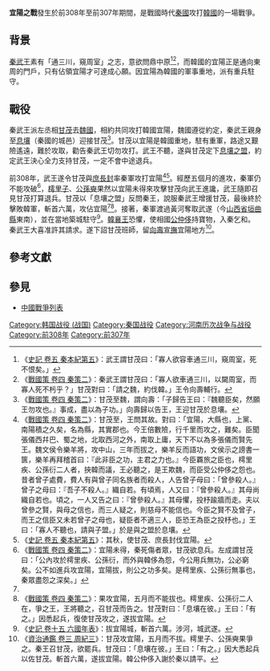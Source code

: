 {{about|战国时期秦國與韓國的战役|东汉攻打赤眉军的战役|宜阳之战 (27年)|南北朝时期北齐与北周的战役|宜阳、汾北之战}}
{{Infobox Military Conflict
|conflict=宜陽之戰
|partof=
|date=前308年至前307年
|place=[[宜陽|宜陽]]
|result=秦軍攻克宜陽。韓王使相國[[公仲侈|公仲侈]]持寶器入秦乞和。
|combatant1=[[秦國|秦國]]<br>[[魏國_(戰國)|魏國]]
|combatant2=[[韓國_(戰國)|韓國]]
|commander1=[[甘茂|甘茂]]
|commander2=不詳
|strength1=不詳
|strength2=二十萬<ref>《[[s:戰國策/卷01|戰國策 卷一 東周策]]》：秦攻宜陽，周君謂趙累曰：『子以為何如？』對曰：『宜陽必拔也。』君曰：『宜陽城方八里，材士十萬……</ref>
|casualties1=不詳，死傷者眾<ref>《[[s:戰國策/卷04|戰國策 卷四 秦策二]]》： 宜陽未得，秦死傷者眾，</ref>
|casualties2=斬首六萬<ref name="#1">《[[s:史記/卷15|史記 卷十五 六國年表]]》：秦拔我宜陽，斬首六萬。</ref>
}}

'''宜陽之戰'''發生於前308年至前307年期間，是戰國時代[[秦國|秦國]]攻打[[韓國_(戰國)|韓國]]的一場戰爭。

==背景==
[[秦武王|秦武王]]素有「通三川，窺周室」之志，意欲問鼎中原<ref>《[[s:史記/卷005|史記 卷五 秦本紀第五]]》：武王謂甘茂曰：「寡人欲容車通三川，窺周室，死不恨矣。」</ref><ref>《[[s:戰國策/卷04|戰國策 卷四 秦策二]]》：秦武王謂甘茂曰：「寡人欲車通三川，以闚周室，而寡人死不杇乎？」甘茂對曰：「請之魏，約伐韓。」王令向壽輔行。</ref>，而韓國的宜陽正是通向東周的門戶，只有佔領宜陽才可達成心願。因宜陽為韓國的軍事重地，派有重兵駐守。

==戰役==
秦武王派左丞相[[甘茂|甘茂]]去[[魏國_(戰國)|魏國]]，相約共同攻打韓國宜陽，魏國遵從約定，秦武王親身至[[息壤|息壤]]（秦國的城邑）迎接甘茂<ref>《[[s:戰國策/卷04|戰國策 卷四 秦策二]]》：甘茂至魏，謂向壽：「子歸告王曰：『魏聽臣矣，然願王勿攻也。』事成，盡以為子功。」向壽歸以告王，王迎甘茂於息壤。</ref>。甘茂以宜陽是韓國重地，駐有重軍，路途又艱險遙遠，難於攻取，勸告秦武王切勿攻打。武王不聽，遂與甘茂定下[[甘茂|息壤之盟]]，約定武王決心全力支持甘茂，一定不會中途退兵。

前308年，武王遂令甘茂與[[庶長封|庶長封]]率秦軍攻打宜陽<ref>《[[s:戰國策/卷04|戰國策 卷四 秦策二]]》：甘茂至，王問其故。對曰：「宜陽，大縣也，上黨、南陽積之久矣，名為縣，其實郡也。今王倍數險，行千里而攻之，難矣。臣聞張儀西幷巴、蜀之地，北取西河之外，南取上庸，天下不以為多張儀而賢先王。魏文侯令樂羊將，攻中山，三年而拔之，樂羊反而語功，文侯示之謗書一篋，樂羊再拜稽首曰：『此非臣之功，主君之力也。』今臣覉旅之臣也，樗里疾、公孫衍二人者，挾韓而議，王必聽之，是王欺魏，而臣受公仲侈之怨也。昔者曾子處費，費人有與曾子同名族者而殺人，人告曾子母曰：「曾參殺人。』曾子之母曰：『吾子不殺人。』織自若。有頃焉，人又曰：『曾參殺人。』其母尚織自若也。頃之，一人又告之曰：『曾參殺人。』其母懼，投杼踰牆而走。夫以曾參之賢，與母之信也，而三人疑之，則慈母不能信也。今臣之賢不及曾子，而王之信臣又未若曾子之母也，疑臣者不適三人，臣恐王為臣之投杼也。」王曰：「寡人不聽也，請與子盟。」於是與之盟於息壤。</ref><ref>《[[s:史記/卷005|史記 卷五 秦本紀第五]]》：其秋，使甘茂、庶長封伐宜陽。</ref>。經歷五個月的進攻，秦軍仍不能攻破<ref>《[[s:戰國策/卷04|戰國策 卷四 秦策二]]》：宜陽未得，秦死傷者眾，甘茂欲息兵。左成謂甘茂曰：「公內攻於樗里疾、公孫衍，而外與韓侈為怨，今公用兵無功，公必窮矣。公不如進兵攻宜陽，宜陽拔，則公之功多矣。是樗里疾、公孫衍無事也，秦眾盡怨之深矣。」</ref>，[[樗里子|樗里子]]、[[公孫奭|公孫奭]]果然以宜陽未得來攻擊甘茂向武王進讒，武王隨即召見甘茂打算退兵。甘茂以「息壤之盟」反問秦王，說服秦武王增援甘茂，最後終於擊敗韓軍，斬首六萬，攻佔宜陽<ref name="#1"/><ref>《[[s:戰國策/卷04|戰國策 卷四 秦策二]]》：果攻宜陽，五月而不能拔也。樗里疾、公孫衍二人在，爭之王，王將聽之，召甘茂而告之。甘茂對曰：「息壤在彼。」王曰：「有之。」因悉起兵，復使甘茂攻之，遂拔宜陽。</ref>。接著，秦軍渡過黃河奪取武遂（今[[山西省|山西省]][[垣曲縣|垣曲縣]]東南），並在當地築城駐守<ref>《[[s:史記/卷15|史記 卷十五 六國年表]]》：拔宜陽城，斬首六萬。涉河，城武遂。</ref>。[[韓襄王|韓襄王]]恐懼，使相國[[公仲侈|公仲侈]]持寶物，入秦乞和。秦武王大喜准許其請求。遂下詔甘茂班師，留[[向壽|向壽]][[宣撫|宣撫]]宜陽地方<ref>《[[s:資治通鑑/卷003|資治通鑑 卷三 周紀三]]》：甘茂攻宜陽，五月而不拔。樗里子、公孫奭果爭之。秦王召甘茂，欲罷兵。甘茂曰：「息壤在彼。」王曰：「有之。」因大悉起兵以佐甘茂。斬首六萬，遂拔宜陽。韓公仲侈入謝於秦以請平。</ref>。

==參考文獻==
{{reflist}}

==參見==
*[[中國戰爭列表|中國戰爭列表]]

{{戰國歷史事件}}

[[Category:韩国战役_(战国)|Category:韩国战役 (战国)]]
[[Category:秦国战役|Category:秦国战役]]
[[Category:河南历次战争与战役|Category:河南历次战争与战役]]
[[Category:前308年|Category:前308年]]
[[Category:前307年|Category:前307年]]
